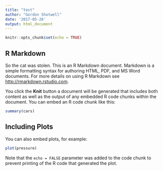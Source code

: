 ```yaml
---
title: "test"
author: "Gordon Shotwell"
date: '2017-05-26'
output: html_document
---
```


```r
knitr::opts_chunk$set(echo = TRUE)
```

## R Markdown

So the cat was stolen. This is an R Markdown document. Markdown is a simple formatting syntax for authoring HTML, PDF, and MS Word documents. For more details on using R Markdown see <http://rmarkdown.rstudio.com>.

You click the **Knit** button a document will be generated that includes both content as well as the output of any embedded R code chunks within the document. You can embed an R code chunk like this:

```r
summary(cars)
```

## Including Plots

You can also embed plots, for example:

```r
plot(pressure)
```

Note that the `echo = FALSE` parameter was added to the code chunk to prevent printing of the R code that generated the plot.
